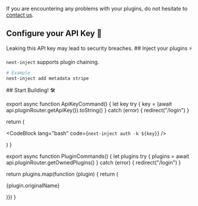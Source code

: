 

<Callout title="Troubleshooting" type="warn">

If you are encountering any problems with your plugins, do not hesitate to [contact us](mailto:danielcracbusiness@gmail.com).

</Callout>

<Steps>

<Step>

## Configure your API Key 🔑

<Callout title="Warning" type="warn">
  Leaking this API key may lead to security breaches.

  <ApiKeyCommand />
</Callout>

</Step>

<Step>
## Inject your plugins ⚡

<div className="grid grid-cols-1 gap-4 sm:grid-cols-2">
<PluginCommands />
</div>
</Step>

<Callout title="Pro Tip" type="info">

`next-inject` supports plugin chaining.

```bash
# Example
next-inject add metadata stripe
```

</Callout>

<Step>
## Start Building! 🛠️

</Step>

</Steps>

export async function ApiKeyCommand() {
  let key
  try {
    key = (await api.pluginRouter.getApiKey()).toString()
  } catch (error) {
    redirect("/login")
  }

return (

<CodeBlock lang="bash" code={`next-inject auth -k ${key}`} />

)
}

export async function PluginCommands() {
  let plugins
  try {
    plugins = await api.pluginRouter.getOwnedPlugins()
  } catch (error) {
    redirect("/login")
  }

return plugins.map(function (plugin) {
return (

<div key={plugin.originalName}>
  <Link href={`/plugins/${plugin.parsedName}`}>
    <Heading as="h3">{plugin.originalName}</Heading>
  </Link>
  <CodeBlock lang="bash" code={`next-inject add ${plugin.parsedName}`} />
</div>

)}) }
